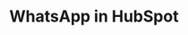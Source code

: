 ---
title: "WhatsApp in HubSpot"
description: "This guide shows you how to install Treble in HubSpot."
--- 